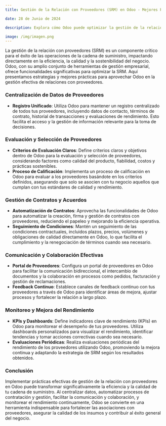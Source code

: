 ```yaml
---
title: Gestión de la Relación con Proveedores (SRM) en Odoo - Mejores Prácticas

date: 28 de Junio de 2024

description: Explora cómo Odoo puede optimizar la gestión de la relación con proveedores (SRM), implementando estrategias y mejores prácticas para fortalecer asociaciones, mejorar la eficiencia y asegurar la calidad en la cadena de suministro.

image: /img/imagen.png
---
```


La gestión de la relación con proveedores (SRM) es un componente crítico para el éxito de las operaciones de la cadena de suministro, impactando directamente en la eficiencia, la calidad y la sostenibilidad del negocio. Odoo, con su amplio conjunto de herramientas de gestión empresarial, ofrece funcionalidades significativas para optimizar la SRM. Aquí presentamos estrategias y mejores prácticas para aprovechar Odoo en la gestión efectiva de relaciones con proveedores.

### **Centralización de Datos de Proveedores**

- **Registro Unificado**: Utiliza Odoo para mantener un registro centralizado de todos tus proveedores, incluyendo datos de contacto, términos de contrato, historial de transacciones y evaluaciones de rendimiento. Esto facilita el acceso y la gestión de información relevante para la toma de decisiones.

### **Evaluación y Selección de Proveedores**

- **Criterios de Evaluación Claros**: Define criterios claros y objetivos dentro de Odoo para la evaluación y selección de proveedores, considerando factores como calidad del producto, fiabilidad, costos y prácticas sostenibles.
- **Proceso de Calificación**: Implementa un proceso de calificación en Odoo para evaluar a los proveedores basándote en los criterios definidos, asegurando que solo se asocien con tu negocio aquellos que cumplan con tus estándares de calidad y rendimiento.

### **Gestión de Contratos y Acuerdos**

- **Automatización de Contratos**: Aprovecha las funcionalidades de Odoo para automatizar la creación, firma y gestión de contratos con proveedores, reduciendo el papeleo y mejorando la eficiencia operativa.
- **Seguimiento de Condiciones**: Mantén un seguimiento de las condiciones contractuales, incluidos plazos, precios, volúmenes y obligaciones de calidad directamente en Odoo, lo que facilita el cumplimiento y la renegociación de términos cuando sea necesario.

### **Comunicación y Colaboración Efectivas**

- **Portal de Proveedores**: Configura un portal de proveedores en Odoo para facilitar la comunicación bidireccional, el intercambio de documentos y la colaboración en procesos como pedidos, facturación y gestión de reclamaciones.
- **Feedback Continuo**: Establece canales de feedback continuo con tus proveedores a través de Odoo para identificar áreas de mejora, ajustar procesos y fortalecer la relación a largo plazo.

### **Monitoreo y Mejora del Rendimiento**

- **KPIs y Dashboards**: Define indicadores clave de rendimiento (KPIs) en Odoo para monitorear el desempeño de tus proveedores. Utiliza dashboards personalizados para visualizar el rendimiento, identificar tendencias y tomar acciones correctivas cuando sea necesario.
- **Evaluaciones Periódicas**: Realiza evaluaciones periódicas del rendimiento de los proveedores utilizando Odoo, promoviendo la mejora continua y adaptando la estrategia de SRM según los resultados obtenidos.

### **Conclusión**

Implementar prácticas efectivas de gestión de la relación con proveedores en Odoo puede transformar significativamente la eficiencia y la calidad de tu cadena de suministro. Al centralizar datos, automatizar procesos de contratación y gestión, facilitar la comunicación y colaboración, y monitorear el rendimiento continuamente, Odoo se convierte en una herramienta indispensable para fortalecer las asociaciones con proveedores, asegurar la calidad de los insumos y contribuir al éxito general del negocio.